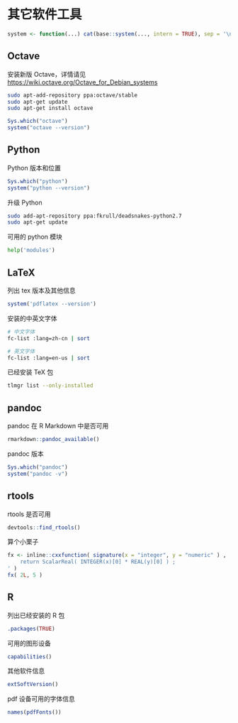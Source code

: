 # 其它软件工具 {#tools}

```r
system <- function(...) cat(base::system(..., intern = TRUE), sep = '\n')
```

## Octave

安装新版 Octave，详情请见 <https://wiki.octave.org/Octave_for_Debian_systems>

```bash
sudo apt-add-repository ppa:octave/stable
sudo apt-get update
sudo apt-get install octave
```

```r
Sys.which("octave")
system("octave --version")
```


## Python

Python 版本和位置

```r
Sys.which("python")
system("python --version")
```


升级 Python

```bash
sudo add-apt-repository ppa:fkrull/deadsnakes-python2.7  
sudo apt-get update  
```

可用的 python 模块

```python
help('modules')
```

## LaTeX 

列出 tex 版本及其他信息

```r
system('pdflatex --version')
```

安装的中英文字体

```bash
# 中文字体
fc-list :lang=zh-cn | sort
```

```bash
# 英文字体
fc-list :lang=en-us | sort
```

已经安装 TeX 包

```bash
tlmgr list --only-installed
```

## pandoc

pandoc 在 R Markdown 中是否可用

```r
rmarkdown::pandoc_available()
```

pandoc 版本

```r
Sys.which("pandoc")
system("pandoc -v")
```

## rtools

rtools 是否可用

```r
devtools::find_rtools()
```

算个小栗子

```r
fx <- inline::cxxfunction( signature(x = "integer", y = "numeric" ) , '
	return ScalarReal( INTEGER(x)[0] * REAL(y)[0] ) ;
' )
fx( 2L, 5 ) 
```


## R

列出已经安装的 R 包

```r
.packages(TRUE)
```

可用的图形设备

```r
capabilities()
```

其他软件信息

```r
extSoftVersion()
```

pdf 设备可用的字体信息

```r
names(pdfFonts())
```

